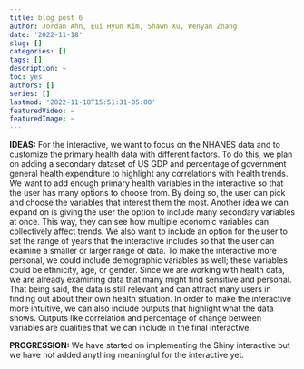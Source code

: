 ```yaml
---
title: blog post 6
author: Jordan Ahn, Eui Hyun Kim, Shawn Xu, Wenyan Zhang
date: '2022-11-18'
slug: []
categories: []
tags: []
description: ~
toc: yes
authors: []
series: []
lastmod: '2022-11-18T15:51:31-05:00'
featuredVideo: ~
featuredImage: ~
---
```


**IDEAS:**
For the interactive, we want to focus on the NHANES data and to customize the primary health data with different factors. To do this, we plan on adding a secondary dataset of US GDP and percentage of government general health expenditure to highlight any correlations with health trends. We want to add enough primary health variables in the interactive so that the user has many options to choose from. By doing so, the user can pick and choose the variables that interest them the most. Another idea we can expand on is giving the user the option to include many secondary variables at once. This way, they can see how multiple economic variables can collectively affect trends. We also want to include an option for the user to set the range of years that the interactive includes so that the user can examine a smaller or larger range of data. 
To make the interactive more personal, we could include demographic variables as well; these variables could be ethnicity, age, or gender. Since we are working with health data, we are already examining data that many might find sensitive and personal. That being said, the data is still relevant and can attract many users in finding out about their own health situation.
	In order to make the interactive more intuitive, we can also include outputs that highlight what the data shows. Outputs like correlation and percentage of change between variables are qualities that we can include in the final interactive. 

**PROGRESSION:**
We have started on implementing the Shiny interactive but we have not added anything meaningful for the interactive yet.
